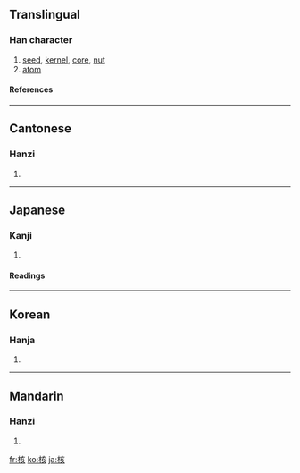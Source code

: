 {{see|覈}}

==Translingual==
===Han character===
{{Han char|rn=75|rad=木|as=06|sn=10|four=4098<sub>2</sub>|canj=木卜女人 (DYVO)}}
# [[seed]], [[kernel]], [[core]], [[nut]]
# [[atom]]
====References====
{{Han ref|kx=0524.040|dkj=14743|dj=0912.070|hdz=21206.040|uh=6838|ud=26680|bh=AED6|bd=44758}}

----
==Cantonese==
===Hanzi===
{{yue-hanzi|jyut=|y=hat6, wat6}}
# {{defn|Cantonese}}

----
==Japanese==
===Kanji===
{{ja-kanji|grade=c|rs=木06}}
# {{defn|Japanese}} 
====Readings====
{{ja-readings|on=[[かく]] (kaku)|kun=[[さね]] (sane)}}

----
==Korean==
===Hanja===
{{ko-hanja|hangeul=[[핵]], [[홀]]|eumhun=|rv=haek, hol|mr=haek, hol|y=hayk, hol}}
# {{defn|Korean}}

----
==Mandarin==
===Hanzi===
{{cmn-hanzi|pin=[[hé]] ([[he2]]), [[hú]] ([[hu2]])|wg=ho<sup>2</sup>, hu<sup>2</sup>}}
# {{defn|Mandarin}}

[[fr:核]]
[[ko:核]]
[[ja:核]]